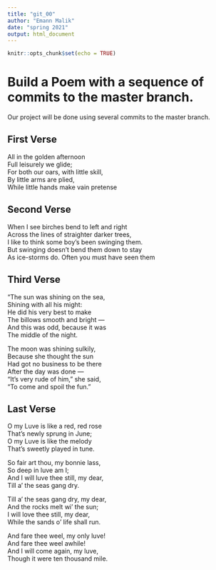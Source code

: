 ```yaml
---
title: "git_00"
author: "Emann Malik"
date: "spring 2021"
output: html_document
---
```


```r
knitr::opts_chunk$set(echo = TRUE)
```
# Build a Poem with a sequence of commits to the master branch.
Our project will be done using several commits to the master branch.
<!-- Do not modify or change any text in "!--" bracketed areas such as this --- these are instructions to
you, if you change any of this the git program will notice it and compromise your git merging strategy !-->

## First Verse 
<!--Put the first five lines of a poem by Lewis Carrol in this section!-->
  
All in the golden afternoon  
Full leisurely we glide;  
For both our oars, with little skill,  
By little arms are plied,  
While little hands make vain pretense  
  
## Second Verse
<!--Put the first five lines of a poem by Robert Frost here!-->
  
When I see birches bend to left and right  
Across the lines of straighter darker trees,  
I like to think some boy's been swinging them.  
But swinging doesn't bend them down to stay  
As ice-storms do. Often you must have seen them  
  
## Third Verse
<!--Put the first two verses of The Walrus and the Carpenter here!-->
  
"The sun was shining on the sea,  
Shining with all his might:  
He did his very best to make  
The billows smooth and bright —  
And this was odd, because it was  
The middle of the night.  
  
The moon was shining sulkily,  
Because she thought the sun  
Had got no business to be there  
After the day was done —  
"It's very rude of him," she said,  
"To come and spoil the fun."  
  
## Last Verse
<!--Put a short poem of your choice 8-20 lines,here!-->
  
O my Luve is like a red, red rose  
That’s newly sprung in June;  
O my Luve is like the melody  
That’s sweetly played in tune.  
  
So fair art thou, my bonnie lass,  
So deep in luve am I;  
And I will luve thee still, my dear,  
Till a’ the seas gang dry.  
  
Till a’ the seas gang dry, my dear,  
And the rocks melt wi’ the sun;  
I will love thee still, my dear,  
While the sands o’ life shall run.  
  
And fare thee weel, my only luve!  
And fare thee weel awhile!  
And I will come again, my luve,  
Though it were ten thousand mile.  
  
